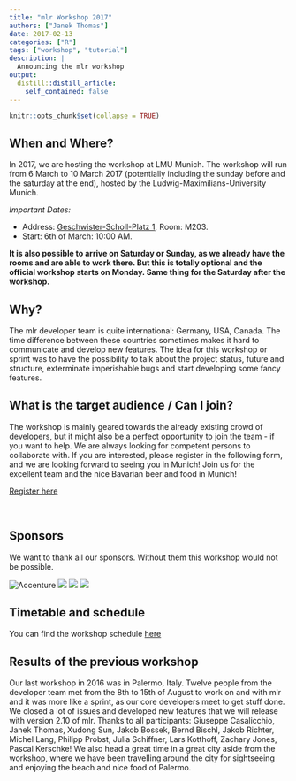 ```yaml
---
title: "mlr Workshop 2017"
authors: ["Janek Thomas"]
date: 2017-02-13
categories: ["R"]
tags: ["workshop", "tutorial"]
description: |
  Announcing the mlr workshop
output:
  distill::distill_article:
    self_contained: false
---
```


```r
knitr::opts_chunk$set(collapse = TRUE)
```

## When and Where?

In 2017, we are hosting the workshop at LMU Munich. The workshop will run from 6 March to 10 March 2017 (potentially including the sunday before and the saturday at the end), hosted by the Ludwig-Maximilians-University Munich.

*Important Dates:*

* Address: [Geschwister-Scholl-Platz 1](https://goo.gl/maps/qZtJHsjQcMw), Room: M203.
* Start: 6th of March: 10:00 AM.

**It is also possible to arrive on Saturday or Sunday, as we already have the rooms and are able to work there. But this is totally optional and the official workshop starts on Monday. Same thing for the Saturday after the workshop.**

## Why?

The mlr developer team is quite international: Germany, USA, Canada. The time difference between these countries sometimes makes it hard to communicate and develop new features. The idea for this workshop or sprint was to have the possibility to talk about the project status, future and structure, exterminate imperishable bugs and start developing some fancy features.

## What is the target audience / Can I join?

The workshop is mainly geared towards the already existing crowd of developers, but it might also be a perfect opportunity to join the team - if you want to help. We are always looking for competent persons to collaborate with.
If you are interested, please register in the following form, and we are looking forward to seeing you in Munich! Join us for the excellent team and the nice Bavarian beer and food in Munich!


<a class="typeform-share button" href="https://janek4.typeform.com/to/zCUYc8" data-mode="1" target="_blank">Register here</a>
<script>(function(){var qs,js,q,s,d=document,gi=d.getElementById,ce=d.createElement,gt=d.getElementsByTagName,id='typef_orm',b='https://s3-eu-west-1.amazonaws.com/share.typeform.com/';if(!gi.call(d,id)){js=ce.call(d,'script');js.id=id;js.src=b+'share.js';q=gt.call(d,'script')[0];q.parentNode.insertBefore(js,q)}id=id+'_';if(!gi.call(d,id)){qs=ce.call(d,'link');qs.rel='stylesheet';qs.id=id;qs.href=b+'share-button.css';s=gt.call(d,'head')[0];s.appendChild(qs,s)}})()</script>

<br>

## Sponsors

We want to thank all our sponsors. Without them this workshop would not be possible.

![](accenture.PNG "Accenture")
![](alexanderthamm.png)
![](bosch.png)
![](burdaforward.png)


## Timetable and schedule

You can find the workshop schedule [here](https://docs.google.com/spreadsheets/d/1lsdcxIdoz1acxwKScXjmhNmGgQyH2dDkN04h1HRxAYo/edit?usp=sharing)

## Results of the previous workshop

Our last workshop in 2016 was in Palermo, Italy. Twelve people from the developer team met from the 8th to 15th of August to work on and with mlr and it was more like a sprint, as our core developers meet to get stuff done. We closed a lot of issues and developed new features that we will release with version 2.10 of mlr.
Thanks to all participants: Giuseppe Casalicchio, Janek Thomas, Xudong Sun, Jakob Bossek, Bernd Bischl, Jakob Richter, Michel Lang, Philipp Probst, Julia Schiffner, Lars Kotthoff, Zachary Jones, Pascal Kerschke!
We also head a great time in a great city aside from the workshop, where we have been travelling around the city for sightseeing and enjoying the beach and nice food of Palermo.

